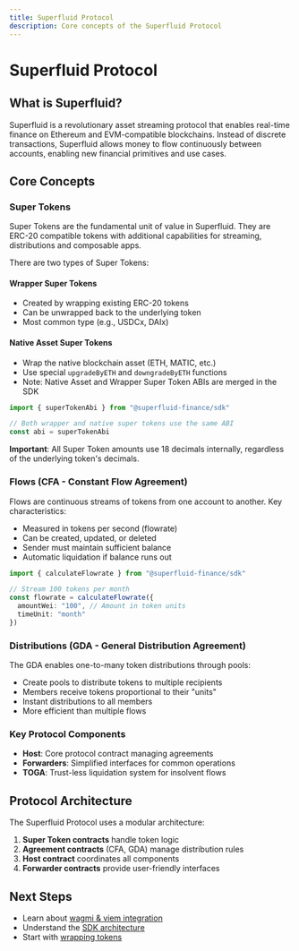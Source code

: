 ```yaml
---
title: Superfluid Protocol
description: Core concepts of the Superfluid Protocol
---
```


# Superfluid Protocol

## What is Superfluid?

Superfluid is a revolutionary asset streaming protocol that enables real-time finance on Ethereum and EVM-compatible blockchains. Instead of discrete transactions, Superfluid allows money to flow continuously between accounts, enabling new financial primitives and use cases.

## Core Concepts

### Super Tokens

Super Tokens are the fundamental unit of value in Superfluid. They are ERC-20 compatible tokens with additional capabilities for streaming, distributions and composable apps.

There are two types of Super Tokens:

#### Wrapper Super Tokens
- Created by wrapping existing ERC-20 tokens
- Can be unwrapped back to the underlying token
- Most common type (e.g., USDCx, DAIx)

#### Native Asset Super Tokens
- Wrap the native blockchain asset (ETH, MATIC, etc.)
- Use special `upgradeByETH` and `downgradeByETH` functions
- Note: Native Asset and Wrapper Super Token ABIs are merged in the SDK

```ts twoslash
import { superTokenAbi } from "@superfluid-finance/sdk"

// Both wrapper and native super tokens use the same ABI
const abi = superTokenAbi
```

**Important**: All Super Token amounts use 18 decimals internally, regardless of the underlying token's decimals.

### Flows (CFA - Constant Flow Agreement)

Flows are continuous streams of tokens from one account to another. Key characteristics:

- Measured in tokens per second (flowrate)
- Can be created, updated, or deleted
- Sender must maintain sufficient balance
- Automatic liquidation if balance runs out

```ts twoslash
import { calculateFlowrate } from "@superfluid-finance/sdk"

// Stream 100 tokens per month
const flowrate = calculateFlowrate({
  amountWei: "100", // Amount in token units
  timeUnit: "month"
})
```

### Distributions (GDA - General Distribution Agreement)

The GDA enables one-to-many token distributions through pools:

- Create pools to distribute tokens to multiple recipients
- Members receive tokens proportional to their "units"
- Instant distributions to all members
- More efficient than multiple flows

### Key Protocol Components

- **Host**: Core protocol contract managing agreements
- **Forwarders**: Simplified interfaces for common operations
- **TOGA**: Trust-less liquidation system for insolvent flows

## Protocol Architecture

The Superfluid Protocol uses a modular architecture:

1. **Super Token contracts** handle token logic
2. **Agreement contracts** (CFA, GDA) manage distribution rules
3. **Host contract** coordinates all components
4. **Forwarder contracts** provide user-friendly interfaces

## Next Steps

- Learn about [wagmi & viem integration](/docs/wagmi-viem)
- Understand the [SDK architecture](/docs/architecture)
- Start with [wrapping tokens](/docs/use-cases/wrap-unwrap)
